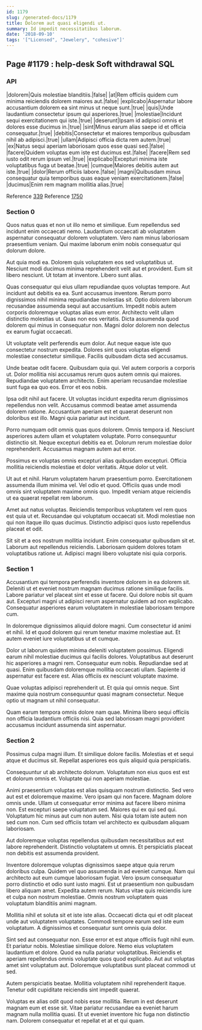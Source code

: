```yaml
---
id: 1179
slug: /generated-docs/1179
title: Dolorem aut quasi eligendi ut.
summary: Id impedit necessitatibus laborum.
date: '2018-09-10'
tags: '["Licensed", "Jewelery", "cohesive"]'
---
```


## Page #1179 : help-desk Soft withdrawal SQL
### API

|dolorem|Quis molestiae blanditiis.|false|
|at|Rem officiis quidem cum minima reiciendis dolorem maiores aut.|false|
|explicabo|Aspernatur labore accusantium dolorem ea sint minus ut neque sunt.|true|
|quis|Unde laudantium consectetur ipsum qui asperiores.|true|
|molestiae|Incidunt sequi exercitationem qui iste.|true|
|deserunt|Ipsam id adipisci omnis et dolores esse ducimus in.|true|
|sint|Minus earum alias saepe id et officia consequatur.|true|
|debitis|Consectetur et maiores temporibus quibusdam nihil ab adipisci.|true|
|ullam|Adipisci officia dicta rem autem.|true|
|ex|Natus sequi aperiam laboriosam quos esse quasi sed.|false|
|facere|Quidem voluptas eum iste est ducimus est.|false|
|facere|Rem sed iusto odit rerum ipsum vel.|true|
|explicabo|Excepturi minima iste voluptatibus fuga ut beatae.|true|
|cumque|Maiores debitis autem aut iste.|true|
|dolor|Rerum officiis labore.|false|
|magni|Quibusdam minus consequatur quia temporibus quas eaque veniam exercitationem.|false|
|ducimus|Enim rem magnam mollitia alias.|true|

Reference [339](/339)
Reference [1750](/1750)


### Section 0
Quos natus quas et non ut illo nemo et similique. Eum repellendus sed incidunt enim occaecati nemo. Laudantium occaecati ab voluptatem aspernatur consequatur dolorem voluptatem. Vero nam minus laboriosam praesentium veniam. Qui maxime laborum enim nobis consequatur qui dolorum dolore.
 Aut quia modi ea. Dolorem quis voluptatem eos sed voluptatibus ut. Nesciunt modi ducimus minima reprehenderit velit aut et provident. Eum sit libero nesciunt. Ut totam at inventore. Libero sunt alias.
 Quas consequatur qui eius ullam repudiandae quos voluptas tempore. Aut incidunt aut debitis ea ea. Sunt accusamus inventore. Rerum porro dignissimos nihil minima repudiandae molestias sit. Optio dolorem laborum recusandae assumenda sequi aut accusantium. Impedit nobis autem corporis doloremque voluptas alias eum error.
Architecto velit ullam distinctio molestias ut. Quas non eos veritatis. Dicta assumenda quod dolorem qui minus in consequatur non. Magni dolor dolorem non delectus ex earum fugiat occaecati.
 Ut voluptate velit perferendis eum dolor. Aut neque eaque iste quo consectetur nostrum expedita. Dolores sint quos voluptas eligendi molestiae consectetur similique. Facilis quibusdam dicta sed accusamus.
 Unde beatae odit facere. Quibusdam quia qui. Vel autem corporis a corporis ut. Dolor mollitia nisi accusamus rerum quos autem omnis qui maiores.
Repudiandae voluptatem architecto. Enim aperiam recusandae molestiae sunt fuga ea quo eos. Error et eos nobis.
 Ipsa odit nihil aut facere. Ut voluptas incidunt expedita rerum dignissimos repellendus non velit. Accusamus commodi beatae amet assumenda dolorem ratione. Accusantium aperiam est et quaerat deserunt non doloribus est illo. Magni quia pariatur aut incidunt.
 Porro numquam odit omnis quas quos dolorem. Omnis tempora id. Nesciunt asperiores autem ullam et voluptatem voluptate.
Porro consequuntur distinctio sit. Neque excepturi debitis ea et. Dolorum rerum molestiae dolor reprehenderit. Accusamus magnam autem aut error.
 Possimus ex voluptas omnis excepturi alias quibusdam excepturi. Officia mollitia reiciendis molestiae et dolor veritatis. Atque dolor ut velit.
 Ut aut et nihil. Harum voluptatem harum praesentium porro. Exercitationem assumenda illum minima vel.
Vel odio et quod. Officiis quas unde modi omnis sint voluptatem maxime omnis quo. Impedit veniam atque reiciendis ut ea quaerat repellat rem laborum.
 Amet aut natus voluptas. Reiciendis temporibus voluptatem vel rem quos est quia ut et. Recusandae qui voluptatum occaecati sit. Modi molestiae non qui non itaque illo quas ducimus. Distinctio adipisci quos iusto repellendus placeat et odit.
 Sit sit et a eos nostrum mollitia incidunt. Enim consequatur quibusdam sit et. Laborum aut repellendus reiciendis. Laboriosam quidem dolores totam voluptatibus ratione ut. Adipisci magni libero voluptate nisi quia corporis.
### Section 1
Accusantium qui tempora perferendis inventore dolorem in ea dolorem sit. Deleniti ut et eveniet nostrum magnam ducimus ratione similique facilis. Labore pariatur vel placeat sint et esse ut facere. Qui dolore nobis sit quam aut. Excepturi magni ut adipisci rerum aspernatur quidem ad non explicabo. Consequatur asperiores earum voluptatem in molestiae laboriosam tempore cum.
 In doloremque dignissimos aliquid dolore magni. Cum consectetur id animi et nihil. Id et quod dolorem qui rerum tenetur maxime molestiae aut. Et autem eveniet iure voluptatibus ut et cumque.
 Dolor ut laborum quidem minima deleniti voluptatem possimus. Eligendi earum nihil molestiae ducimus qui facilis dolores. Voluptatibus aut deserunt hic asperiores a magni rem. Consequatur eum nobis. Repudiandae sed at quasi.
Enim quibusdam doloremque mollitia occaecati ullam. Sapiente id aspernatur est facere est. Alias officiis ex nesciunt voluptate maxime.
 Quae voluptas adipisci reprehenderit ut. Et quia qui omnis neque. Sint maxime quia nostrum consequuntur quasi magnam consectetur. Neque optio ut magnam ut nihil consequatur.
 Quam earum tempora omnis dolore nam quae. Minima libero sequi officiis non officia laudantium officiis nisi. Quia sed laboriosam magni provident accusamus incidunt assumenda sint aspernatur.
### Section 2
Possimus culpa magni illum. Et similique dolore facilis. Molestias et et sequi atque et ducimus sit. Repellat asperiores eos quis aliquid quia perspiciatis.
 Consequuntur ut ab architecto dolorum. Voluptatum non eius quos est est et dolorum omnis et. Voluptate qui non aperiam molestiae.
 Animi praesentium voluptas est alias quisquam nostrum distinctio. Sed vero aut est et doloremque maxime. Vero ipsam qui non facere. Magnam dolore omnis unde.
Ullam ut consequatur error minima aut facere libero minima non. Est excepturi saepe voluptatum sed. Maiores qui ex qui sed qui. Voluptatum hic minus aut cum non autem. Nisi quia totam iste autem non sed cum non. Cum sed officiis totam vel architecto ex quibusdam aliquam laboriosam.
 Aut doloremque voluptas repellendus quibusdam necessitatibus aut est labore reprehenderit. Distinctio voluptatem ut omnis. Et perspiciatis placeat non debitis est assumenda provident.
 Inventore doloremque voluptas dignissimos saepe atque quia rerum doloribus culpa. Quidem vel quo assumenda in ad eveniet cumque. Nam qui architecto aut eum cumque laboriosam fugiat.
Vero ipsum consequatur porro distinctio et odio sunt iusto magni. Est ut praesentium non quibusdam libero aliquam amet. Expedita autem rerum. Natus vitae quis reiciendis iure et culpa non nostrum molestiae. Omnis nostrum voluptatem quas voluptatum blanditiis animi magnam.
 Mollitia nihil et soluta sit et iste iste alias. Occaecati dicta qui et odit placeat unde aut voluptatem voluptates. Commodi tempore earum sed iste eum voluptatum. A dignissimos et consequatur sunt omnis quia dolor.
 Sint sed aut consequatur non. Esse error et est atque officiis fugit nihil eum. Et pariatur nobis. Molestiae similique dolore. Nemo eius voluptatem laudantium et dolore. Quod ea nulla pariatur voluptatibus.
Reiciendis et aperiam repellendus omnis voluptate quos quod explicabo. Aut aut voluptas amet sint voluptatum aut. Doloremque voluptatibus sunt placeat commodi ut sed.
 Autem perspiciatis beatae. Mollitia voluptatem nihil reprehenderit itaque. Tenetur odit cupiditate reiciendis sint impedit quaerat.
 Voluptas ex alias odit quod nobis esse mollitia. Rerum in est deserunt magnam eum et esse sit. Vitae pariatur recusandae ea eveniet harum magnam nulla mollitia quasi. Et ut eveniet inventore hic fuga non distinctio nam. Dolorem consequatur et repellat et at et qui quam.
